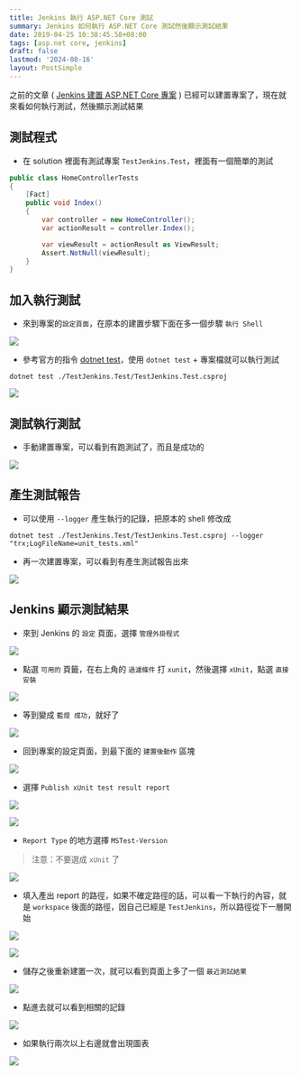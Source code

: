 ```yaml
---
title: Jenkins 執行 ASP.NET Core 測試
summary: Jenkins 如何執行 ASP.NET Core 測試然後顯示測試結果
date: 2019-04-25 10:38:45.58+08:00
tags: [asp.net core, jenkins]
draft: false
lastmod: '2024-08-16'
layout: PostSimple
---
```


之前的文章 ( [Jenkins 建置 ASP.NET Core 專案](/blog/jenkins-build-asp-net-core) ) 已經可以建置專案了，現在就來看如何執行測試，然後顯示測試結果

## 測試程式

- 在 solution 裡面有測試專案 `TestJenkins.Test`，裡面有一個簡單的測試

```csharp
public class HomeControllerTests
{
    [Fact]
    public void Index()
    {
        var controller = new HomeController();
        var actionResult = controller.Index();

        var viewResult = actionResult as ViewResult;
        Assert.NotNull(viewResult);
    }
}
```

## 加入執行測試

- 來到專案的`設定頁面`，在原本的建置步驟下面在多一個步驟 `執行 Shell`

![](/static/images/404.webp)

- 參考官方的指令 [dotnet test](https://docs.microsoft.com/zh-tw/dotnet/core/tools/dotnet-test?tabs=netcore21)，使用 `dotnet test` + 專案檔就可以執行測試

```shell
dotnet test ./TestJenkins.Test/TestJenkins.Test.csproj
```

![](/static/images/404.webp)

## 測試執行測試

- 手動建置專案，可以看到有跑測試了，而且是成功的

![](/static/images/404.webp)

## 產生測試報告

- 可以使用 `--logger` 產生執行的記錄，把原本的 shell 修改成

```shell
dotnet test ./TestJenkins.Test/TestJenkins.Test.csproj --logger "trx;LogFileName=unit_tests.xml"
```

- 再一次建置專案，可以看到有產生測試報告出來

![](/static/images/404.webp)

## Jenkins 顯示測試結果

- 來到 Jenkins 的 `設定` 頁面，選擇 `管理外掛程式`

![](/static/images/404.webp)

- 點選 `可用的` 頁籤，在右上角的 `過濾條件` 打 `xunit`，然後選擇 `xUnit`，點選 `直接安裝`

![](/static/images/404.webp)

- 等到變成 `藍燈 成功`，就好了

![](/static/images/404.webp)

- 回到專案的設定頁面，到最下面的 `建置後動作` 區塊

![](/static/images/404.webp)

- 選擇 `Publish xUnit test result report`

![](/static/images/404.webp)

![](/static/images/404.webp)

- `Report Type` 的地方選擇 `MSTest-Version`

> 注意：不要選成 `xUnit` 了

![](/static/images/404.webp)

- 填入產出 report 的路徑，如果不確定路徑的話，可以看一下執行的內容，就是 `workspace` 後面的路徑，因自己已經是 `TestJenkins`，所以路徑從下一層開始

![](/static/images/404.webp)

![](/static/images/404.webp)

- 儲存之後重新建置一次，就可以看到頁面上多了一個 `最近測試結果`

![](/static/images/404.webp)

- 點進去就可以看到相關的記錄

![](/static/images/404.webp)

- 如果執行兩次以上右邊就會出現圖表

![](/static/images/404.webp)
